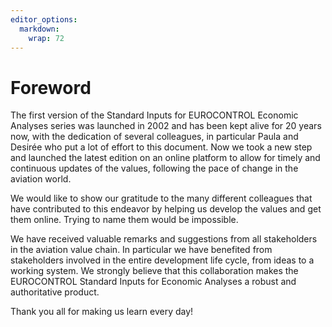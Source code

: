 ```yaml
---
editor_options: 
  markdown: 
    wrap: 72
---
```


# Foreword {.unnumbered}

The first version of the Standard Inputs for EUROCONTROL Economic Analyses series was launched in 2002 and has been kept alive for 20 years now, with the dedication of several colleagues, in particular Paula and Desirée who put a lot of effort to this document. Now we took a new step and launched the latest edition on an online platform to allow for timely and continuous updates of the values, following the pace of change in the aviation world.

We would like to show our gratitude to the many different colleagues
that have contributed to this endeavor by helping us develop the values and get them online. Trying to name them would be impossible.

We have received valuable remarks and suggestions from all stakeholders
in the aviation value chain. In particular we have benefited from
stakeholders involved in the entire development life cycle, from ideas to
a working system. We strongly believe that this collaboration makes the EUROCONTROL
Standard Inputs for Economic Analyses a robust and
authoritative product.

Thank you all for making us learn every day!